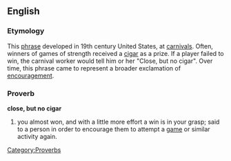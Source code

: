 ==English==
===Etymology===

This [[phrase]] developed in 19th century United States, at [[carnival]]s.  Often, winners of games of strength received a [[cigar]] as a prize.  If a player failed to win, the carnival worker would tell him or her "Close, but no cigar".  Over time, this phrase came to represent a broader exclamation of [[encouragement]].

===Proverb===
'''close, but no cigar'''
#you almost won, and with a little more effort a win is in your grasp; said to a person in order to encourage them to attempt a [[game]] or similar activity again.

[[Category:Proverbs]]